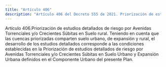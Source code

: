 ```yaml
---
title: "Artículo 406"
description: "Artículo 406 del Decreto 555 de 2021. Priorización de estudios detallados de riesgo por Avenidas Torrenciales y/o Crecientes Súbitas en..."
---
```


Artículo 406.Priorización de estudios detallados de riesgo por Avenidas Torrenciales y/o Crecientes Súbitas en Suelo rural. Teniendo en cuenta que las cuencas priorizadas comparten suelo urbano, de expansión y rural, el desarrollo de los estudios detallados corresponde a las condiciones establecidas en la Priorización de estudios detallados de riesgo por Avenidas Torrenciales y/o Crecientes Súbitas en Suelo Urbano y Expansión Urbana definidos en el Componente Urbano del presente Plan.